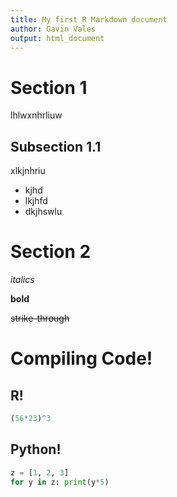 ```yaml
---
title: My first R Markdown document
author: Gavin Vales
output: html_document
---
```


\tableofcontents

# Section 1

lhlwxnhrliuw

## Subsection 1.1

xlkjnhriu

* kjhd
* lkjhfd
* dkjhswlu

# Section 2

_italics_

**bold**

~~strike-through~~

\newpage

# Compiling Code!

## R!

```r
(56*23)^3
```

## Python!

```python
z = [1, 2, 3]
for y in z: print(y*5)
```

